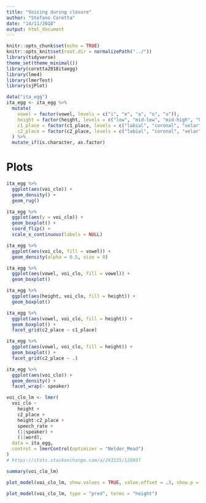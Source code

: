 ```yaml
---
title: "Voicing during closure"
author: "Stefano Coretta"
date: "14/11/2018"
output: html_document
---
```


```r
knitr::opts_chunk$set(echo = TRUE)
knitr::opts_knit$set(root.dir = normalizePath("../"))
library(tidyverse)
theme_set(theme_minimal())
library(coretta2018itaegg)
library(lme4)
library(lmerTest)
library(sjPlot)

data("ita_egg")
ita_egg <- ita_egg %>%
  mutate(
    vowel = factor(vowel, levels = c("i", "e", "a", "o", "u")),
    height = factor(height, levels = c("low", "mid-low", "mid-high", "high")),
    c1_place = factor(c1_place, levels = c("labial", "coronal", "velar")),
    c2_place = factor(c2_place, levels = c("labial", "coronal", "velar"))
  ) %>%
  mutate_if(is.character, as.factor)
```

# Plots

```r
ita_egg %>%
  ggplot(aes(voi_clo)) +
  geom_density() +
  geom_rug()
```

```r
ita_egg %>%
  ggplot(aes(y = voi_clo)) +
  geom_boxplot() +
  coord_flip() +
  scale_x_continuous(labels = NULL)
```

```r
ita_egg %>%
  ggplot(aes(voi_clo, fill = vowel)) +
  geom_density(alpha = 0.5, size = 0)
```

```r
ita_egg %>%
  ggplot(aes(vowel, voi_clo, fill = vowel)) +
  geom_boxplot()
```

```r
ita_egg %>%
  ggplot(aes(height, voi_clo, fill = height)) +
  geom_boxplot()
```

```r
ita_egg %>%
  ggplot(aes(vowel, voi_clo, fill = height)) +
  geom_boxplot() +
  facet_grid(c2_place ~ c1_place)
```

```r
ita_egg %>%
  ggplot(aes(vowel, voi_clo, fill = height)) +
  geom_boxplot() +
  facet_grid(c2_place ~ .)
```

```r
ita_egg %>%
  ggplot(aes(voi_clo)) +
  geom_density() +
  facet_wrap(~ speaker)
```

```r
voi_clo_lm <- lmer(
  voi_clo ~
    height +
    c2_place +
    height:c2_place +
    speech_rate +
    (1|speaker) +
    (1|word),
  data = ita_egg,
  control = lmerControl(optimizer = "Nelder_Mead")
)
# https://stats.stackexchange.com/a/243225/128897

summary(voi_clo_lm)
```

```r
plot_model(voi_clo_lm, show.values = TRUE, value.offset = .3, show.p = FALSE, order.terms = c(1:12))
```

```r
plot_model(voi_clo_lm, type = "pred", terms = "height")
```
